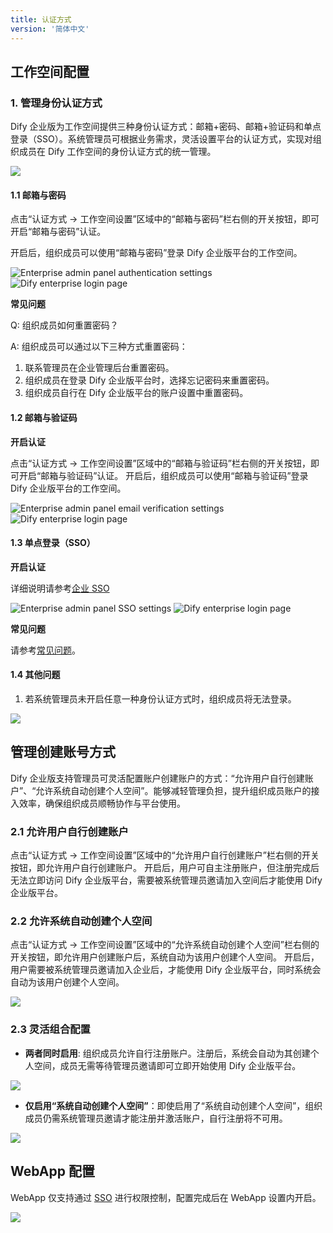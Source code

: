 ```yaml
---
title: 认证方式
version: '简体中文'
---
```


## 工作空间配置

### 1. 管理身份认证方式

Dify 企业版为工作空间提供三种身份认证方式：邮箱+密码、邮箱+验证码和单点登录（SSO）。系统管理员可根据业务需求，灵活设置平台的认证方式，实现对组织成员在 Dify 工作空间的身份认证方式的统一管理。

![](/zh-cn/img/b40afe0926bfa2ce4fb3beef91928647.png)

#### 1.1 邮箱与密码

点击“认证方式 -> 工作空间设置”区域中的“邮箱与密码”栏右侧的开关按钮，即可开启“邮箱与密码”认证。

开启后，组织成员可以使用“邮箱与密码”登录 Dify 企业版平台的工作空间。

<div style={{ display: 'flex', gap: '20px' }}>
  <Frame caption="企业管理后台开启身份认证 - 邮箱与密码">
    <img src="/en-us/img/auth-1-1.png" alt="Enterprise admin panel authentication settings" />
  </Frame>
  <Frame caption="组织成员进入 Dify 企业版平台的登录页">
    <img src="/en-us/img/auth-2.png" alt="Dify enterprise login page" />
  </Frame>
</div>

**常见问题**

Q: 组织成员如何重置密码？

A: 组织成员可以通过以下三种方式重置密码：
  1. 联系管理员在企业管理后台重置密码。
  2. 组织成员在登录 Dify 企业版平台时，选择忘记密码来重置密码。
  3. 组织成员自行在 Dify 企业版平台的账户设置中重置密码。

#### 1.2 邮箱与验证码

**开启认证**

点击“认证方式 -> 工作空间设置”区域中的“邮箱与验证码”栏右侧的开关按钮，即可开启“邮箱与验证码”认证。
开启后，组织成员可以使用“邮箱与验证码”登录 Dify 企业版平台的工作空间。

<div style={{ display: 'flex', gap: '20px' }}>
  <Frame caption="企业管理后台开启身份认证 - 邮箱与验证码">
    <img src="/en-us/img/auth-3.png" alt="Enterprise admin panel email verification settings" />
  </Frame>
  <Frame caption="组织成员进入 Dify 企业版平台的登录页">
    <img src="/en-us/img/auth-4.png" alt="Dify enterprise login page" />
  </Frame>
</div>

#### 1.3 单点登录（SSO）

**开启认证**

详细说明请参考[企业 SSO](/zh-cn/administrator-guide/sso/introduction)

<div style={{ display: 'flex', gap: '20px' }}>
  <Frame caption="企业管理后台开启身份认证 - 单点登录（SSO）">
    <img src="/en-us/img/auth-5.png" alt="Enterprise admin panel SSO settings" />
  </Frame>
  <Frame caption="组织成员进入 Dify 企业版平台的登录页">
    <img src="/en-us/img/auth-6.png" alt="Dify enterprise login page" />
  </Frame>
</div>

**常见问题**

请参考[常见问题](./faq)。

#### 1.4 其他问题

1. 若系统管理员未开启任意一种身份认证方式时，组织成员将无法登录。

![](/zh-cn/img/d15b2da7e3eb95b1578e24f0cb5b5889.png)

## 管理创建账号方式

Dify 企业版支持管理员可灵活配置账户创建账户的方式：“允许用户自行创建账户”、“允许系统自动创建个人空间”。能够减轻管理负担，提升组织成员账户的接入效率，确保组织成员顺畅协作与平台使用。

### 2.1 允许用户自行创建账户

点击“认证方式 -> 工作空间设置”区域中的“允许用户自行创建账户”栏右侧的开关按钮，即允许用户自行创建账户。
开启后，用户可自主注册账户，但注册完成后无法立即访问 Dify 企业版平台，需要被系统管理员邀请加入空间后才能使用 Dify 企业版平台。

### 2.2 允许系统自动创建个人空间

点击“认证方式 -> 工作空间设置”区域中的“允许系统自动创建个人空间”栏右侧的开关按钮，即允许用户创建账户后，系统自动为该用户创建个人空间。
开启后，用户需要被系统管理员邀请加入企业后，才能使用 Dify 企业版平台，同时系统会自动为该用户创建个人空间。

![](/zh-cn/img/bb00878740a4edff77dada76c92b328f.png)

### 2.3 灵活组合配置

- **两者同时启用**: 组织成员允许自行注册账户。注册后，系统会自动为其创建个人空间，成员无需等待管理员邀请即可立即开始使用 Dify 企业版平台。

![](/zh-cn/img/5b06691518202ae5905f466d74c8a0ac.png)

- **仅启用“系统自动创建个人空间”**：即使启用了“系统自动创建个人空间”，组织成员仍需系统管理员邀请才能注册并激活账户，自行注册将不可用。

![](/zh-cn/img/9c905e586b9c02a5d8422ff29b08d53d.png)

## WebApp 配置

WebApp 仅支持通过 [SSO](/zh-cn/administrator-guide/sso/introduction) 进行权限控制，配置完成后在 WebApp 设置内开启。

![](/zh-cn/img/6af05694158155999566a39df86ad4c6.png)
